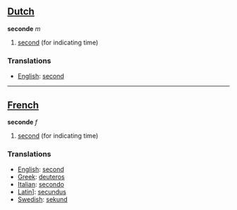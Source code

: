 ==[[Dutch]]==

'''seconde''' ''m''

#[[second]] (for indicating time)

===Translations===
*[[English]]: [[second]]

----

==[[French]]==

'''seconde''' ''f''

#[[second]] (for indicating time)

===Translations===

*[[English]]: [[second]]
*[[Greek]]: [[deuteros]]
*[[Italian]]: [[secondo]]
*[[Latin]]]: [[secundus]]
*[[Swedish]]: [[sekund]]